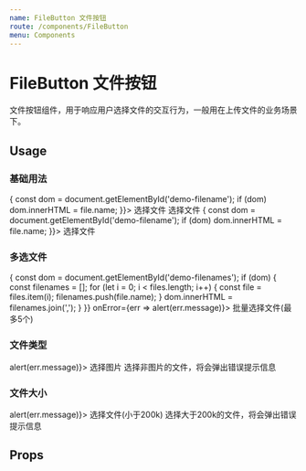 ```yaml
---
name: FileButton 文件按钮
route: /components/FileButton
menu: Components
---
```



# FileButton 文件按钮

文件按钮组件，用于响应用户选择文件的交互行为，一般用在上传文件的业务场景下。

## Usage

### 基础用法

<Playground>
  <FileButton
    type="primary"
    icon="file"
    onChange={file => {
      const dom = document.getElementById('demo-filename');
      if (dom) dom.innerHTML = file.name;
    }}>
    选择文件
  </FileButton>
  <FileButton icon="file" disabled={true}>
    选择文件
  </FileButton>
  <FileButton
    type="link"
    icon="file"
    onChange={file => {
      const dom = document.getElementById('demo-filename');
      if (dom) dom.innerHTML = file.name;
    }}>
    选择文件
  </FileButton>
  <div id="demo-filename" className="demo-container" />
</Playground>

### 多选文件

<Playground>
  <FileButton
    type="primary"
    multiple={true}
    maxCount={5}
    onChange={files => {
      const dom = document.getElementById('demo-filenames');
      if (dom) {
        const filenames = [];
        for (let i = 0; i < files.length; i++) {
          const file = files.item(i);
          filenames.push(file.name);
        }
        dom.innerHTML = filenames.join(',');
      }
    }}
    onError={err => alert(err.message)}>
    批量选择文件(最多5个)
  </FileButton>
  <div id="demo-filenames" className="demo-container" />
</Playground>

### 文件类型

<Playground>
  <FileButton
    type="primary"
    icon="image"
    filters={['image/jpg', 'image/jpeg', 'image/png', 'image/gif']}
    filterError="只能选择图片"
    onError={err => alert(err.message)}>
    选择图片
  </FileButton>
  <span className="demo-tip">选择非图片的文件，将会弹出错误提示信息</span>
</Playground>

### 文件大小

<Playground>
  <FileButton
    type="primary"
    maxSize={200}
    sizeError="文件大小超限"
    onError={err => alert(err.message)}>
    选择文件(小于200k)
  </FileButton>
  <span className="demo-tip">选择大于200k的文件，将会弹出错误提示信息</span>
</Playground>

## Props

<PropsTable of={FileButton} />
